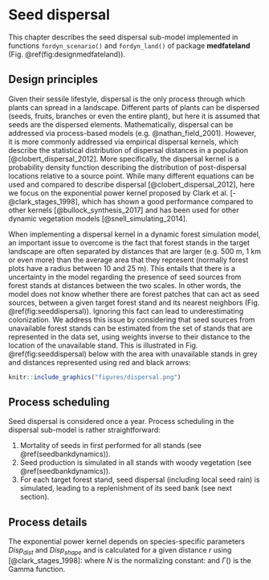 
# Seed dispersal {#seeddispersal}

This chapter describes the seed dispersal sub-model implemented in functions `fordyn_scenario()` and `fordyn_land()` of package **medfateland** (Fig. \@ref(fig:designmedfateland)). 

## Design principles

Given their sessile lifestyle, dispersal is the only process through which plants can spread in a landscape. Different parts of plants can be dispersed (seeds, fruits, branches or even the entire plant), but here it is assumed that seeds are the dispersed elements. Mathematically, dispersal can be addressed via process-based models (e.g. @nathan_field_2001). However, it is more commonly addressed via empirical dispersal kernels, which describe the statistical distribution of dispersal distances in a population [@clobert_dispersal_2012]. More specifically, the dispersal kernel is a probability density function describing the distribution of post-dispersal locations relative to a source point. While many different equations can be used and compared to describe dispersal [@clobert_dispersal_2012], here we focus on the exponential power kernel proposed by Clark et al. [-@clark_stages_1998], which has shown a good performance compared to other kernels [@bullock_synthesis_2017] and has been used for other dynamic vegetation models [@snell_simulating_2014].

When implementing a dispersal kernel in a dynamic forest simulation model, an important issue to overcome is the fact that forest stands in the target landscape are often separated by distances that are larger (e.g. 500 m, 1 km or even more) than the average area that they represent (normally forest plots have a radius between 10 and 25 m). This entails that there is a uncertainty in the model regarding the presence of seed sources from forest stands at distances between the two scales. In other words, the model does not know whether there are forest patches that can act as seed sources, between a given target forest stand and its nearest neighbors (Fig. \@ref(fig:seeddispersal)). Ignoring this fact can lead to underestimating colonization. We address this issue by considering that seed sources from unavailable forest stands can be estimated from the set of stands that are represented in the data set, using weights inverse to their distance to the location of the unavailable stand. This is illustrated in Fig. \@ref(fig:seeddispersal) below with the area with unavailable stands in grey and distances represented using red and black arrows:

```r
knitr::include_graphics("figures/dispersal.png")

```

## Process scheduling

Seed dispersal is considered once a year. Process scheduling in the dispersal sub-model is rather straightforward:

1. Mortality of seeds in first performed for all stands (see \@ref(seedbankdynamics)).
2. Seed production is simulated in all stands with woody vegetation (see \@ref(seedbankdynamics)).
3. For each target forest stand, seed dispersal (including local seed rain) is simulated, leading to a replenishment of its seed bank (see next section).

## Process details

The exponential power kernel depends on species-specific parameters $Disp_{dist}$ and $Disp_{shape}$ and is calculated for a given distance $r$ using [@clark_stages_1998]:
\begin{equation}
f(r) = \frac{1}{N} \cdot \exp \left[ - \left( \frac{r}{Disp_{dist}} \right)^{Disp_{shape}} \right]
\end{equation}
where $N$ is the normalizing constant:
\begin{equation}
N = \frac{2\cdot \pi  \cdot Disp_{dist}^2 \cdot \Gamma(2/Disp_{shape})}{Disp_{shape}}
\end{equation}
and $\Gamma()$ is the Gamma function.